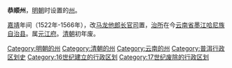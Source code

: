 '''恭顺州'''，[[明朝|明朝]]时设置的[[州|州]]。

[[嘉靖|嘉靖]]年间（1522年-1566年），改[[马龙他郎长官司|马龙他郎长官司]]置，[[治所|治所]]在今[[云南省|云南省]][[墨江哈尼族自治县|墨江哈尼族自治县]]。属[[元江府|元江府]]。[[清朝|清朝]]初年废。 
{{明朝云南行政区划}}
{{云南行政区划小作品}}
[[Category:明朝的州|Category:明朝的州]]
[[Category:清朝的州|Category:清朝的州]]
[[Category:云南的州|Category:云南的州]]
[[Category:普洱行政区划史|Category:普洱行政区划史]]
[[Category:16世纪建立的行政区划|Category:16世纪建立的行政区划]]
[[Category:17世纪废除的行政区划|Category:17世纪废除的行政区划]]
